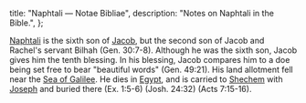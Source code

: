   title: "Naphtali — Notae Bibliae",
  description: "Notes on Naphtali in the Bible.",
};

<Initial text="Naphtali" />

[Naphtali](/glossary/names#naphtali) is the sixth son of [Jacob](/people/patriarchs/jacob), but the second son of Jacob and Rachel's servant Bilhah (Gen. 30:7-8). Although he was the sixth son, Jacob gives him the tenth blessing. In his blessing, Jacob compares him to a doe being set free to bear "beautiful words" (Gen. 49:21). His land allotment fell near the [Sea of Galilee](/places/new-testament/matthew/sea-of-galilee). He dies in [Egypt](/places/old-testament/genesis/egypt), and is carried to [Shechem](/places/old-testament/genesis/shechem) with [Joseph](/people/twelve-tribes-of-israel/joseph) and buried there (Ex. 1:5-6) (Josh. 24:32) (Acts 7:15-16).

